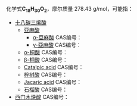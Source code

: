 {{DISPLAYTITLE:C<sub>18</sub>H<sub>30</sub>O<sub>2</sub>}}
化学式'''C<sub>18</sub>H<sub>30</sub>O<sub>2</sub>'''，摩尔质量 278.43 g/mol，可能指：{{MolFormDisambigNav|C=18|H=30|O=2}}
*[[十八碳三烯酸|十八碳三烯酸]]
**[[亚麻酸|亚麻酸]]
*** [[α-亞麻酸|α-亞麻酸]] CAS编号：{{CAS|463-40-1}}
*** [[γ-亞麻酸|γ-亞麻酸]] CAS编号：{{CAS|506-26-3}}
** [[α-桐酸|α-桐酸]] CAS编号：{{CAS|506-23-0}}
** [[β-桐酸|β-桐酸]] CAS编号：{{CAS|544-73-0}}
** [[Catalpic_acid|Catalpic acid]] CAS编号：{{CAS|5204-87-5}}
** [[梓树酸|梓树酸]] CAS编号：{{CAS|4337-71-7}}
** [[Jacaric_acid|Jacaric acid]] CAS编号：{{CAS|28872-28-8}}
** [[石榴酸|石榴酸]] CAS编号：{{CAS|24022-76-2}}
*[[西门木炔酸|西门木炔酸]] CAS编号：{{CAS|557-58-4}}
{{MolFormDisambig}}
